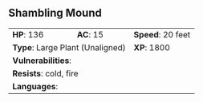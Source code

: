 ## Shambling Mound {#monster-shambling-mound}

```{=html}
<table class="table table-striped">
    <tbody>
        <tr>                    
            <td><b>HP</b>: 136</td>
            <td><b>AC</b>: 15</td>
            <td><b>Speed</b>: 20 feet</td>
        </tr>
        <tr>
            <td colspan="2"><b>Type</b>: Large Plant (Unaligned)</td>
            <td><b>XP</b>: 1800</td>
        </tr>
        <tr>
            <td colspan="3"><b>Vulnerabilities</b>: </td>
        </tr>
        <tr>
            <td colspan="3"><b>Resists</b>: cold, fire</td>
        </tr>
        <tr>
            <td colspan="3"><b>Languages</b>: </td>
        </tr>
    </tbody>
</table>
```